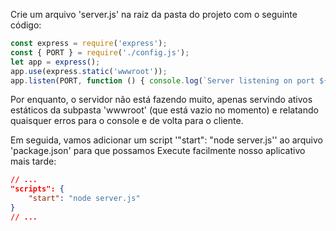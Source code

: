 Crie um arquivo 'server.js' na raiz da pasta do projeto com o seguinte código:

```js title="server.js"
const express = require('express');
const { PORT } = require('./config.js');
let app = express();
app.use(express.static('wwwroot'));
app.listen(PORT, function () { console.log(`Server listening on port ${PORT}...`); });
```

Por enquanto, o servidor não está fazendo muito, apenas servindo ativos estáticos da subpasta 'wwwroot'
(que está vazio no momento) e relatando quaisquer erros para o console e de volta para o cliente.

Em seguida, vamos adicionar um script '"start": "node server.js'' ao arquivo 'package.json' para que possamos
Execute facilmente nosso aplicativo mais tarde:

```json
// ...
"scripts": {
    "start": "node server.js"
}
// ...
```
